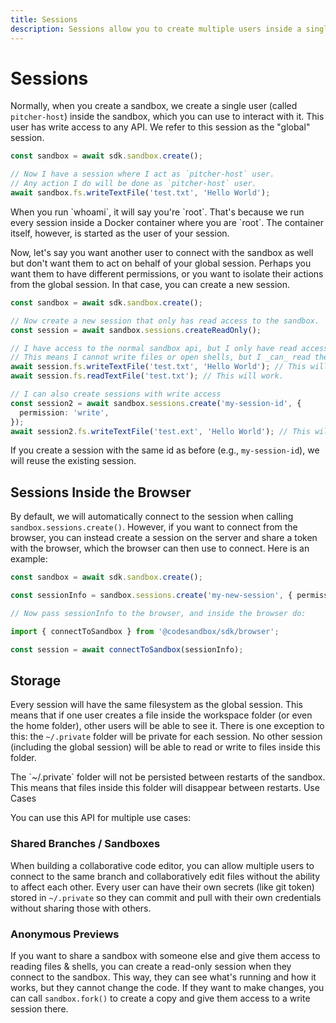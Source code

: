 ```yaml
---
title: Sessions
description: Sessions allow you to create multiple users inside a single sandbox.
---
```



# Sessions

Normally, when you create a sandbox, we create a single user (called `pitcher-host`) inside the sandbox, which you can use to interact with it. This user has write access to any API. We refer to this session as the "global" session.

```ts
const sandbox = await sdk.sandbox.create();

// Now I have a session where I act as `pitcher-host` user.
// Any action I do will be done as `pitcher-host` user.
await sandbox.fs.writeTextFile('test.txt', 'Hello World');
```

<Callout>
When you run `whoami`, it will say you're `root`. That's because we run every session inside a Docker container where you are `root`. The container itself, however, is started as the user of your session.
</Callout>

Now, let's say you want another user to connect with the sandbox as well but don't want them to act on behalf of your global session. Perhaps you want them to have different permissions, or you want to isolate their actions from the global session. In that case, you can create a new session.

```ts
const sandbox = await sdk.sandbox.create();

// Now create a new session that only has read access to the sandbox.
const session = await sandbox.sessions.createReadOnly();

// I have access to the normal sandbox api, but I only have read access
// This means I cannot write files or open shells, but I _can_ read them
await session.fs.writeTextFile('test.txt', 'Hello World'); // This will throw an error.
await session.fs.readTextFile('test.txt'); // This will work.

// I can also create sessions with write access
const session2 = await sandbox.sessions.create('my-session-id', {
  permission: 'write',
});
await session2.fs.writeTextFile('test.ext', 'Hello World'); // This will work
```

If you create a session with the same id as before (e.g., `my-session-id`), we will reuse the existing session.

## Sessions Inside the Browser

By default, we will automatically connect to the session when calling `sandbox.sessions.create()`. However, if you want to connect from the browser, you can instead create a session on the server and share a token with the browser, which the browser can then use to connect. Here is an example:

```ts
const sandbox = await sdk.sandbox.create();

const sessionInfo = sandbox.sessions.create('my-new-session', { permission: 'write', autoConnect: false });

// Now pass sessionInfo to the browser, and inside the browser do:

import { connectToSandbox } from '@codesandbox/sdk/browser';

const session = await connectToSandbox(sessionInfo);
```

## Storage

Every session will have the same filesystem as the global session. This means that if one user creates a file inside the workspace folder (or even the home folder), other users will be able to see it. There is one exception to this: the `~/.private` folder will be private for each session. No other session (including the global session) will be able to read or write to files inside this folder.

<Callout>
The `~/.private` folder will not be persisted between restarts of the sandbox. This means that files inside this folder will disappear between restarts. 
</Callout

## Use Cases

You can use this API for multiple use cases:

### Shared Branches / Sandboxes

When building a collaborative code editor, you can allow multiple users to connect to the same branch and collaboratively edit files without the ability to affect each other. Every user can have their own secrets (like git token) stored in `~/.private` so they can commit and pull with their own credentials without sharing those with others.

### Anonymous Previews

If you want to share a sandbox with someone else and give them access to reading files & shells, you can create a read-only session when they connect to the sandbox. This way, they can see what's running and how it works, but they cannot change the code. If they want to make changes, you can call `sandbox.fork()` to create a copy and give them access to a write session there.
